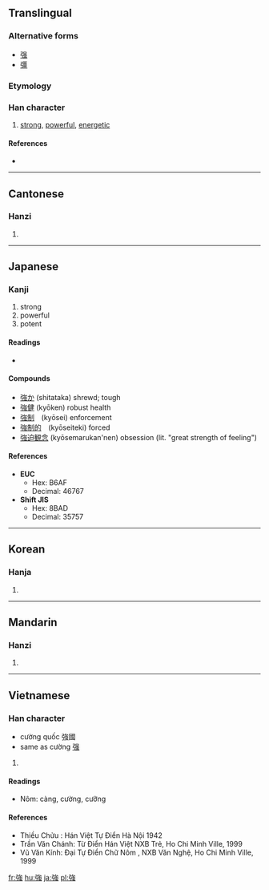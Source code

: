 {{also|强|彊}}
==Translingual==

===Alternative forms===
* [[强]]
* [[彊]]

===Etymology===
{{Han compound|弘|虫|c1=p|c2=s|t2=insect|ls=psc}}

===Han character===
{{Han char|rn=57|rad=弓|as=08|sn=11|four=1323<sub>6</sub>|canj=弓戈中戈 (NILI)|ids=⿰[[弓]][[𗈧]]}}

# [[strong]], [[powerful]], [[energetic]]

====References====
* {{Han ref|kx=0359.230|dkj=09815|hdz=20999.070|uh=5F37|ud=24375|bh=B16A|bd=45418}}

----

==Cantonese==

===Hanzi===
{{yue-hanzi|sim=强|jyut=[[goeng6]], [[koeng4]], [[koeng5]]|y=[[geung6]], [[keung4]], [[keung5]]}}

# {{defn|Cantonese|sort=弓08}}

----

==Japanese==

===Kanji===
{{ja-kanji|grade=2|rs=弓08}}

# strong
# powerful
# potent

====Readings====
* {{ja-readings|on=[[きょう]] (kyō), [[ごう]] (gō)|kun=[[つよい]] (tsuyoi), [[しいる]] (shiiru), [[つよまる]] (tsuyomaru)}}

====Compounds====
* [[強か]] (shitataka) shrewd; tough
* [[強健]] (kyōken) robust health
* [[強制]]　(kyōsei) enforcement
* [[強制的]]　(kyōseiteki) forced
* [[強迫観念]] (kyōsemarukan'nen) obsession (lit. "great strength of feeling")

====References====
* '''EUC'''
** Hex: B6AF
** Decimal: 46767
* '''Shift JIS'''
** Hex: 8BAD
** Decimal: 35757

----

==Korean==

===Hanja===
{{ko-hanja|hangeul=강|eumhun=|rv=gang|mr=kang|y=kang}}

# {{defn|Korean|sort=弓08}}

----

==Mandarin==

===Hanzi===
{{cmn-hanzi|sim=强|pin=[[jiàng]] ([[jiang4]]), [[qiáng]] ([[qiang2]]), [[qiǎng]] ([[qiang3]])|wg=chiang<sup>4</sup>, ch'iang<sup>2</sup>, ch'iang<sup>3</sup>}}

# {{defn|Mandarin|sort=弓08}}

----

==Vietnamese==

===Han character===
{{vi-hantu|cường, cưỡng|rs=弓08}}
* cường quốc  強國
* same as cường [[强]]

# {{defn|Vietnamese|sort=弓08}}

====Readings====
* Nôm: càng, cường, cưỡng

====References====
* Thiều Chửu : Hán Việt Tự Điển  Hà Nội 1942
* Trần Văn Chánh: Từ Điển Hán Việt NXB Trẻ, Ho Chi Minh Ville, 1999
* Vũ Văn Kính: Đại Tự Điển Chữ Nôm , NXB Văn Nghệ, Ho Chi Minh Ville, 1999

[[fr:強]]
[[hu:強]]
[[ja:強]]
[[pl:強]]